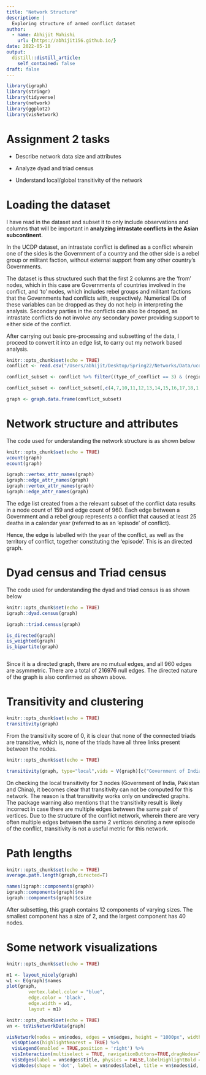 ```yaml
---
title: "Network Structure"
description: |
  Exploring structure of armed conflict dataset
author:
  - name: Abhijit Mahishi
    url: {https://abhijit156.github.io/}
date: 2022-05-10
output:
  distill::distill_article:
    self_contained: false
draft: false
---
```


```r
library(igraph)
library(stringr)
library(tidyverse)
library(network)
library(ggplot2)
library(visNetwork)

```

# Assignment 2 tasks

-   Describe network data size and attributes

-   Analyze dyad and triad census

-   Understand local/global transitivity of the network

# Loading the dataset

I have read in the dataset and subset it to only include observations and columns that will be important in **analyzing intrastate conflicts in the Asian subcontinent**.

In the UCDP dataset, an intrastate conflict is defined as a conflict wherein one of the sides is the Government of a country and the other side is a rebel group or militant faction, without external support from any other country's Governments.

The dataset is thus structured such that the first 2 columns are the 'from' nodes, which in this case are Governments of countries involved in the conflict, and 'to' nodes, which includes rebel groups and militant factions that the Governments had conflicts with, respectively. Numerical IDs of these variables can be dropped as they do not help in interpreting the analysis. Secondary parties in the conflicts can also be dropped, as intrastate conflicts do not involve any secondary power providing support to either side of the conflict.

After carrying out basic pre-processing and subsetting of the data, I proceed to convert it into an edge list, to carry out my network based analysis.

```r
knitr::opts_chunk$set(echo = TRUE)
conflict <- read.csv("/Users/abhijit/Desktop/Spring22/Networks/Data/ucdp-dyadic-211.csv", header=TRUE)

conflict_subset <- conflict %>% filter((type_of_conflict == 3) & (region == 3))

conflict_subset <- conflict_subset[,c(4,7,10,11,12,13,14,15,16,17,18,1,2,3)]

graph <- graph.data.frame(conflict_subset)
```

# Network structure and attributes

The code used for understanding the network structure is as shown below

```r
knitr::opts_chunk$set(echo = TRUE)
vcount(graph)
ecount(graph)

igraph::vertex_attr_names(graph)
igraph::edge_attr_names(graph)
igraph::vertex_attr_names(graph)
igraph::edge_attr_names(graph)

```

The edge list created from a the relevant subset of the conflict data results in a node count of 159 and edge count of 960. Each edge between a Government and a rebel group represents a conflict that caused at least 25 deaths in a calendar year (referred to as an 'episode' of conflict).

Hence, the edge is labelled with the year of the conflict, as well as the territory of conflict, together constituting the 'episode'. This is an directed graph.

# Dyad census and Triad census

The code used for understanding the dyad and triad census is as shown below

```r
knitr::opts_chunk$set(echo = TRUE)
igraph::dyad.census(graph) 

igraph::triad.census(graph)

is_directed(graph)
is_weighted(graph)
is_bipartite(graph)



```

Since it is a directed graph, there are no mutual edges, and all 960 edges are asymmetric. There are a total of 216976 null edges. The directed nature of the graph is also confirmed as shown above.

# Transitivity and clustering

```r
knitr::opts_chunk$set(echo = TRUE)
transitivity(graph)

```

From the transitivity score of 0, it is clear that none of the connected triads are transitive, which is, none of the triads have all three links present between the nodes.

```r
knitr::opts_chunk$set(echo = TRUE)

transitivity(graph, type="local",vids = V(graph)[c("Government of India","Government of China", "Government of Pakistan")])

```

On checking the local transitivity for 3 nodes (Government of India, Pakistan and China), it becomes clear that transitivity can not be computed for this network. The reason is that transitivity works only on undirected graphs. The package warning also mentions that the transitivity result is likely incorrect in case there are multiple edges between the same pair of vertices. Due to the structure of the conflict network, wherein there are very often multiple edges between the same 2 vertices denoting a new episode of the conflict, transitivity is not a useful metric for this network.

# Path lengths

```r
knitr::opts_chunk$set(echo = TRUE)
average.path.length(graph,directed=T)

names(igraph::components(graph))
igraph::components(graph)$no
igraph::components(graph)$csize

```

After subsetting, this graph contains 12 components of varying sizes. The smallest component has a size of 2, and the largest component has 40 nodes.

# Some network visualizations

```r
knitr::opts_chunk$set(echo = TRUE)

m1 <- layout_nicely(graph)
w1 <- E(graph)$names
plot(graph, 
        vertex.label.color = "blue", 
        edge.color = 'black',
        edge.width = w1,
        layout = m1)
```

```r
knitr::opts_chunk$set(echo = TRUE)
vn <- toVisNetworkData(graph)

visNetwork(nodes = vn$nodes, edges = vn$edges, height = "1000px", width = "100%") %>%
  visOptions(highlightNearest = TRUE) %>% 
  visLegend(enabled = TRUE,position = 'right') %>%
  visInteraction(multiselect = TRUE, navigationButtons=TRUE,dragNodes=TRUE,dragView=TRUE,zoomView=TRUE, hideEdgesOnZoom = TRUE, hideEdgesOnDrag = TRUE,hoverConnectedEdges = TRUE) %>%
  visEdges(label = vn$edges$title, physics = FALSE,labelHighlightBold = TRUE, color = vn$edges$color) %>%
  visNodes(shape = 'dot', label = vn$nodes$label, title = vn$nodes$id, labelHighlightBold = TRUE, borderWidth = 1.25, borderWidthSelected = 1.75)
  

```
